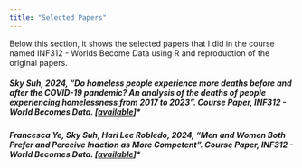 ```yaml
---
title: "Selected Papers"
---
```


Below this section, it shows the selected papers that I did in the course named INF312 - Worlds Become Data using R and reproduction of the original papers. 

<h5><b>Sky Suh, 2024, “Do homeless people experience more deaths before and after the
COVID-19 pandemic? An analysis of the deaths of people experiencing homelessness
from 2017 to 2023”. Course Paper, INF312 - World Becomes Data. \[[available](https://github.com/sjp2023/Analysis-of-Deaths-of-Homeless-from-2017-to-2023.git)\]*</b></h5>

<h5><b>Francesca Ye, Sky Suh, Hari Lee Robledo, 2024, “Men and Women Both Prefer and
Perceive Inaction as More Competent”. Course Paper, INF312 - World Becomes Data. \[[available](https://github.com/hari-lr/Preference-and-Perception-of-Decision-Making.git)\]*</b></h5>